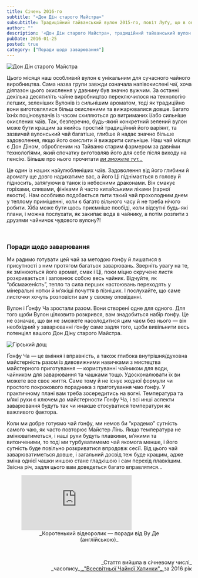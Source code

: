 ```yaml
---
title: Січень 2016-го
subtitle: "«Дон Дін старого Майстра»"
subsubtitle: Традиційний тайванський вулон 2015-го, повіт Луґу, що в окрузі Наньтов.
author: ""
description: '«Дон Дін старого Майстра», традиційний тайванський вулон 2015-го, повіт Луґу, округа Наньтов.'
pubDate: 2016-01-25
posted: true
category: ["Поради щодо заварювання"]
---
```



<img class="float-left" src={Image1.src} alt="Дон Дін старого Майстра" />

Цього місяця наш особливий вулон є унікальним для сучасного чайного виробництва. Сама назва групи завжди означала напівокислені чаї, хоча діяпазон цього окислення у давнину був значно вужчим. За останні декілька десятиліть чайне виробництво переключилося на технологію легших, зеленіших Вулонів із сильнішим ароматом, тоді як традиційно вони виготовлялися більш окисленими та вижарювалися довше. Багато їхніх поціновувачів із часом схиляються до витриманих і/або сильніше окислених чаїв. Так, безперечно, будь-який конкретний зелений вулон може бути кращим за якийсь простий традиційний його варіянт, та зазвичай вулонський чай багатіше, глибше й надає значно більше задоволення, якщо його окислити й вижарити сильніше. Наш чай місяця є Дон Діном, обробленим на Тайваню старим фармером за давніми технолоґіями, який спочатку виготовляв його для себе після виходу на пенсію. Більше про нього прочитати [_ви зможете тут..._](/our-teas/old-master-dong-ding/)

Це один із наших найулюбленіших чаїв. Задоволення від його глибини й аромату ще довго надихатиме вас, а його Ці піднімається в голову й підносить, затягуючи в танок із небесними драконами. Він смакує горіхами, сливами, фініками й часто китайськими ліками (гарної якости). Нам особливо подобається пити такий чай прохолодним днем у теплому приміщенні, коли є багато вільного часу й не треба нічого робити. Хіба може бути щось приємніше пообіді, коли відсутні будь-які плани, і можна послухати, як закипає вода в чайнику, а потім розпити з друзями чайничок чудового вулону?!

<p>&nbsp;</p>

### Поради щодо заварювання

Ми радимо готувати цей чай за методою ґонфу й лишатися в присутності з ним протягом багатьох заварювань. Зверніть увагу на те, як змінюються його аромат, смак і Ці, поки міцно скручене листя розкривається і заповнює собою весь чайник. Відчуйте, як “обсмаженість”, тепло та сила перших настоювань переходять у мінеральні нотки й м’якіші почуття в пізніших. І послухайте, що саме листочки хочуть розповісти вам у своєму оповіданні.

Вулон і Ґонфу Ча зростали разом. Вони створені одне для одного. Для того щоби Вулон цілковито розкрився, вам знадобиться набір ґонфу. Це не означає, що ви не зможете насолодитися цим чаєм без нього — він необхідний у заварюванні ґонфу саме задля того, щоби вивільнити весь потенціял вашого Дон Діну старого Майстра.

<img class="float-right" src={Image2.src} alt="Гірський дощ" />

Ґонфу Ча — це вміння і вправність, а також глибока внутрішня/духовна майстерність разом із дивовижними навичками з мистецтва майстерного приготування — користуванні чайником для води, чайником для заварювання та чашками тощо. Удосконалювати їх ви можете все своє життя. Саме тому й не існує жодної формули чи простого покрокового порадника з приготування чаю ґонфу. У практичному плані вам треба зосередитись на вогні. Температура та м’які рухи є ключем до майстерности Ґонфу Ча, і всі инші аспекти заварювання будуть так чи инакше стосуватися температури як важливого фактора.

Коли ми добре готуємо чай ґонфу, ми немов би “крадемо” сутність самого чаю, як часто повторює Майстер Лінь. Якщо температура не змінюватиметься, і наші рухи будуть плавкими, м’якими та витонченими, то тоді ми турбуватимемо чай якомога менше, і його сутність буде повільно розкриватися впродовж сесії. Від цього чай заварюватиметься довше, і загальний досвід теж буде кращим, адже зміна однієї чашки иншою стане гладкішою і сам перехід плавкішим. Звісна річ, задля цього вам доведеться багато вправлятися...

<figure>
    <iframe class="align-center" src="https://www.youtube.com/embed/aWM0JOU1evA?si=O-M6Vf09XatWT6S0" title="YouTube video player" frameborder="0" allow="accelerometer; autoplay; clipboard-write; encrypted-media; gyroscope; picture-in-picture; web-share" referrerpolicy="strict-origin-when-cross-origin" allowfullscreen></iframe>
    <figcaption style="font-size: 0.9rem; text-align: center;">
            _Коротенький відеоролик — поради від Ву Де (англійською)_
    </figcaption>
</figure>

<p>&nbsp;</p>

<p align="right" style="font-size: 0.9rem;">_Стаття вийшла в січневому числі_<br />_часопису_<a title="globalteahut.org" href="http://www.globalteahut.org/" target="blank" rel="noopener"> _"Всесвітньої Чайної Хатинки"_ </a>за 2016 рік</p>